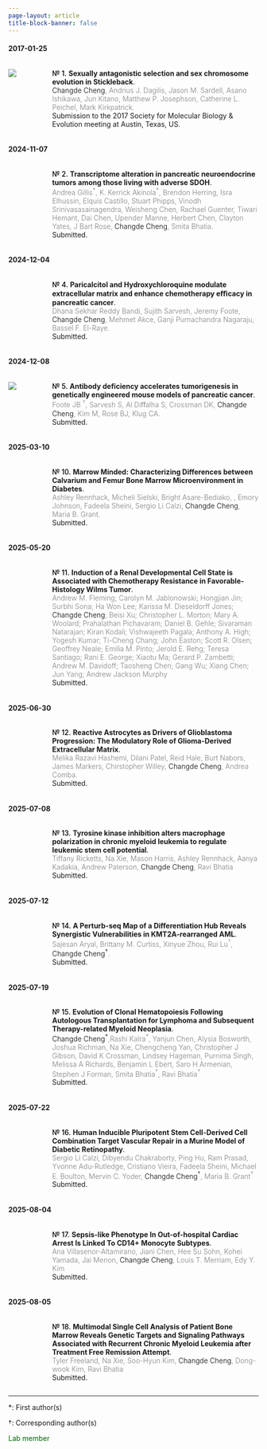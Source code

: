 ```yaml
---
page-layout: article
title-block-banner: false
---
```


<!-- ## Working papers -->


#### 2017-01-25 {#sec-w1}



:::: {.columns}

::: {.column width="8%"}
![](preprints/2017_SMBE/featured.png)
:::

::: {.column width="2%"}
:::

::: {.column width="90%"}
[№ 1.]{style="font-size: 100%; font-weight:500; color:black;"} **Sexually antagonistic selection and sex chromosome evolution in Stickleback**. \
[Changde Cheng]{style="font-weight: 300; color:black;"}[,  Andrius J. Dagilis, Jason M. Sardell, Asano Ishikawa, Jun Kitano,  Matthew P. Josephson, Catherine L. Peichel, Mark Kirkpatrick.]{style="font-weight: 300; color:gray;"}\
Submission to the 2017 Society for Molecular Biology & Evolution meeting at Austin, Texas, US.
:::

::::


#### 2024-11-07 {#sec-w3}




:::: {.columns}

::: {.column width="8%"}
<!-- ![](preprints/2024_gmm/featured.png) -->
:::

::: {.column width="2%"}
:::

::: {.column width="90%"}
[№ 2.]{style="font-size: 100%; font-weight:500; color:black;"} **Transcriptome alteration in pancreatic neuroendocrine tumors among those living with adverse SDOH**. \
[Andrea Gillis$^{\ast}$, K. Kerrick Akinola$^{\ast}$, Brendon Herring, Isra Elhussin, Elquis Castillo, Stuart Phipps, Vinodh Srinivasasainagendra, Weisheng Chen, Rachael Guenter, Tiwari Hemant, Dai Chen, Upender Manne, Herbert Chen, Clayton Yates, J Bart Rose, [Changde Cheng]{style="color:black;"}, Smita Bhatia.]{style="font-weight: 300;color:gray;"}\
Submitted.
:::

::::



#### 2024-12-04 {#sec-w5}


:::: {.columns}

::: {.column width="8%"}
<!-- ![](preprints/2024_gmm/featured.png) -->
:::

::: {.column width="2%"}
:::

::: {.column width="90%"}
[№ 4.]{style="font-size: 100%; font-weight:500; color:black;"} **Paricalcitol and Hydroxychloroquine modulate extracellular matrix and enhance chemotherapy eﬃcacy in pancreatic cancer**. \
[Dhana Sekhar Reddy Bandi, Sujith Sarvesh, Jeremy Foote, [Changde Cheng]{style="color:black;"}, Mehmet Akce, Ganji
Purnachandra Nagaraju, Bassel F. El-Raye.]{style="font-weight: 300;color:gray;"}\
Submitted.
:::

::::



#### 2024-12-08 {#sec-w6}


:::: {.columns}

::: {.column width="8%"}
![](preprints/2024_gmm/featured.png)
:::

::: {.column width="2%"}
:::

::: {.column width="90%"}
[№ 5.]{style="font-size: 100%; font-weight:500; color:black;"} **Antibody deficiency accelerates tumorigenesis in genetically engineered mouse models of pancreatic cancer**. \
[Foote JB $^{\dagger}$, Sarvesh S, Al Diﬀalha S, Crossman DK, [Changde Cheng]{style="color:black;"}, Kim M, Rose BJ, Klug CA.]{style="font-weight: 300;color:gray;"}\
Submitted.
:::

::::


<!-- #### 2025-01-15 {#sec-w8} -->


<!-- :::: {.columns} -->

<!-- ::: {.column width="8%"} -->

<!-- ::: -->

<!-- ::: {.column width="2%"} -->
<!-- ::: -->

<!-- ::: {.column width="90%"} -->
<!-- [№ 7.]{style="font-size: 100%; font-weight:500; color:black;"} **Germline Pathogenic/ Likely Pathogenic Mutations and Subsequent Neoplasms among Childhood Cancer Survivors – A report from the Children’s Oncology Group ALTE03N1 Study**. \ -->
<!-- [Liting Zhou , Purnima Singh , David K. Crossman , Joshua Richman , Mr Patrick J Trainor , [Changde Cheng]{style="color:black;"} , Xuexia Wang , Noha Sharafeldin , Lindsey Hageman , Maryam Sheikh , Melissa Richard , Danielle N. Friedman , Joseph Neglia , Zhaoming Wang , Melissa M Hudson , Saro H Armenian , Douglas Hawkins , Ravi Bhatia , Wendy Landier, Smita Bhatia]{style="font-weight: 300;color:gray;"}\ -->
<!-- Submitted. -->
<!-- ::: -->

<!-- :::: -->



<!-- #### 2025-01-20 {#sec-w9} -->


<!-- :::: {.columns} -->

<!-- ::: {.column width="8%"} -->

<!-- ::: -->

<!-- ::: {.column width="2%"} -->
<!-- ::: -->

<!-- ::: {.column width="90%"} -->
<!-- [№ 8.]{style="font-size: 100%; font-weight:500; color:black;"} **Acute myeloid leukemia microenvironment impairs neutrophil maturation and function through NFκB signaling**. \ -->
<!-- [Paran Goel, Sajesan Aryal, Alana M. Franceski, Valeriya Kuznetsova, Amanda Costa, Francesca Luca, Ashley N. Connelly, Daniel W. Phillips, Caroline C. Ennis, Sourajeet Karfa, Brittany L. Crown, Estelle Carminita, Virginia Camacho, Gracie M. Jack, [Changde Cheng]{style="color:black;"}, Asumi Yokota, Rui Lu , Ravi Bhatia , Pran K. Datta, Kellie R. Machlus, P. Brent Ferrell , Hideyo Hirai and Robert S. Welner]{style="font-weight: 300;color:gray;"}\ -->
<!-- Submitted. -->
<!-- ::: -->

<!-- :::: -->


<!-- #### 2025-02-13 {#sec-w10} -->


<!-- :::: {.columns} -->

<!-- ::: {.column width="8%"} -->

<!-- ::: -->

<!-- ::: {.column width="2%"} -->
<!-- ::: -->

<!-- ::: {.column width="90%"} -->
<!-- [№ 9.]{style="font-size: 100%; font-weight:500; color:black;"} **Clonal hematopoiesis and subsequent venous thromboembolism among survivors of autologous transplantation for lymphoma**. \ -->
<!-- [Radhika Gangaraju; Yanjun Chen; Lindsey Hageman; Alysia Bosworth; Elizabeth Ross; Liton Francisco; Purnima Singh; Melissa Richard; Chengcheng Yan; Rashi Kalra; [Changde Cheng]{style="color:black;"}; Saro Armenian; Stephen Forman; Ravi Bhatia; Smita Bhatia.]{style="font-weight: 300;color:gray;"}\ -->
<!-- Submitted. -->
<!-- ::: -->

<!-- :::: -->


#### 2025-03-10 {#sec-w10}


:::: {.columns}

::: {.column width="8%"}

:::

::: {.column width="2%"}
:::

::: {.column width="90%"}
[№ 10.]{style="font-size: 100%; font-weight:500; color:black;"} **Marrow Minded: Characterizing Differences between Calvarium and Femur Bone Marrow Microenvironment in Diabetes**. \
[Ashley Rennhack, Micheli Sielski, Bright Asare-Bediako, , Emory Johnson, Fadeela Sheini, Sergio Li Calzi, [Changde Cheng]{style="color:black;"}, Maria B. Grant.]{style="font-weight: 300;color:gray;"}\
Submitted.
:::

::::



#### 2025-05-20 {#sec-w11}


:::: {.columns}

::: {.column width="8%"}

:::

::: {.column width="2%"}
:::

::: {.column width="90%"}
[№ 11.]{style="font-size: 100%; font-weight:500; color:black;"} **Induction of a Renal Developmental Cell State is Associated with Chemotherapy Resistance in Favorable-Histology Wilms Tumor**. \
[Andrew M. Fleming; Carolyn M. Jablonowski; Hongjian Jin; Surbhi Sona; Ha Won Lee; Karissa M. Dieseldorff Jones; [Changde Cheng]{style="color:black;"}; Beisi Xu; Christopher L. Morton; Mary A. Woolard; Prahalathan Pichavaram; Daniel B. Gehle; Sivaraman Natarajan; Kiran Kodali; Vishwajeeth Pagala; Anthony A. High; Yogesh Kumar; Ti-Cheng Chang; John Easton; Scott R. Olsen; Geoffrey Neale; Emilia M. Pinto; Jerold E. Rehg; Teresa Santiago; Rani E. George; Xiaotu Ma; Gerard P. Zambetti; Andrew M. Davidoff; Taosheng Chen; Gang Wu; Xiang Chen; Jun Yang; Andrew Jackson Murphy]{style="font-weight: 300;color:gray;"}\
Submitted.
:::

::::

#### 2025-06-30 {#sec-w12}


:::: {.columns}

::: {.column width="8%"}

:::

::: {.column width="2%"}
:::

::: {.column width="90%"}
[№ 12.]{style="font-size: 100%; font-weight:500; color:black;"} **Reactive Astrocytes as Drivers of Glioblastoma Progression: The Modulatory Role of Glioma-Derived Extracellular Matrix**. \
[Melika Razavi Hashemi, Dilani Patel, Reid Hale, Burt Nabors, James Markers, Chirstopher Willey,  [Changde Cheng]{style="color:black;"}, Andrea Comba.]{style="font-weight: 300;color:gray;"}\
Submitted.
:::

::::

#### 2025-07-08 {#sec-w13}


:::: {.columns}

::: {.column width="8%"}

:::

::: {.column width="2%"}
:::

::: {.column width="90%"}
[№ 13.]{style="font-size: 100%; font-weight:500; color:black;"} **Tyrosine kinase inhibition alters macrophage polarization in chronic myeloid leukemia to regulate leukemic stem cell potential**. \
[ Tiffany Ricketts, Na Xie, Mason Harris, Ashley Rennhack, Aanya Kadakia, Andrew Paterson, [Changde Cheng]{style="color:black;"}, Ravi Bhatia]{style="font-weight: 300;color:gray;"}\
Submitted.
:::

::::

#### 2025-07-12 {#sec-w14}


:::: {.columns}

::: {.column width="8%"}

:::

::: {.column width="2%"}
:::

::: {.column width="90%"}
[№ 14.]{style="font-size: 100%; font-weight:500; color:black;"} **A Perturb-seq Map of a Differentiation Hub Reveals Synergistic Vulnerabilities in KMT2A-rearranged AML**. \
[Sajesan Aryal, Brittany M. Curtiss, Xinyue Zhou, Rui Lu$^{\dagger}$, [Changde Cheng$^{\dagger}$]{style="color:black;"}.]{style="font-weight: 300;color:gray;"}\
Submitted.
:::

::::

#### 2025-07-19 {#sec-w15}


:::: {.columns}

::: {.column width="8%"}

:::

::: {.column width="2%"}
:::

::: {.column width="90%"}
[№ 15.]{style="font-size: 100%; font-weight:500; color:black;"} **Evolution of Clonal Hematopoiesis Following Autologous Transplantation for Lymphoma and Subsequent Therapy-related Myeloid Neoplasia**. \
[ [Changde Cheng$^{\ast}$]{style="color:black;"},Rashi Kalra$^{\ast}$, Yanjun Chen, Alysia Bosworth, Joshua Richman, Na Xie, Chengcheng Yan, Christopher J Gibson, David K Crossman, Lindsey Hageman, Purnima Singh, Melissa A Richards, Benjamin L Ebert, Saro H Armenian, Stephen J Forman, Smita Bhatia$^{\dagger}$, Ravi Bhatia$^{\dagger}$]{style="font-weight: 300;color:gray;"}\
Submitted.
:::

::::

#### 2025-07-22 {#sec-w16}


:::: {.columns}

::: {.column width="8%"}

:::

::: {.column width="2%"}
:::

::: {.column width="90%"}
[№ 16.]{style="font-size: 100%; font-weight:500; color:black;"} **Human Inducible Pluripotent Stem Cell-Derived Cell Combination Target Vascular Repair in a Murine Model of Diabetic Retinopathy**. \
[ Sergio Li Calzi, Dibyendu Chakraborty, Ping Hu, Ram Prasad, Yvonne Adu-Rutledge, Cristiano Vieira, Fadeela Sheini, Michael E. Boulton, Mervin C. Yoder, [Changde Cheng$^{\dagger}$]{style="color:black;"}, Maria B. Grant$^{\dagger}$]{style="font-weight: 300;color:gray;"}\
Submitted.
:::

::::



#### 2025-08-04 {#sec-w17}


:::: {.columns}

::: {.column width="8%"}

:::

::: {.column width="2%"}
:::

::: {.column width="90%"}
[№ 17.]{style="font-size: 100%; font-weight:500; color:black;"} **Sepsis-like Phenotype In Out-of-hospital Cardiac Arrest Is Linked To CD14+ Monocyte Subtypes**. \
[ Ana Villasenor-Altamirano, Jiani Chen, Hee Su Sohn, Kohei Yamada, Jai Menon, [Changde Cheng]{style="color:black;"},  Louis T. Merriam, Edy Y. Kim]{style="font-weight: 300;color:gray;"}\
Submitted.
:::

::::



#### 2025-08-05 {#sec-w18}


:::: {.columns}

::: {.column width="8%"}

:::

::: {.column width="2%"}
:::

::: {.column width="90%"}
[№ 18.]{style="font-size: 100%; font-weight:500; color:black;"} **Multimodal Single Cell Analysis of Patient Bone Marrow Reveals Genetic Targets and Signaling Pathways Associated with Recurrent Chronic Myeloid Leukemia after Treatment Free Remission Attempt**. \
[ Tyler Freeland, Na Xie, Soo-Hyun Kim, [Changde Cheng]{style="color:black;"}, Dong-wook Kim, Ravi Bhatia]{style="font-weight: 300;color:gray;"}\
Submitted.
:::

::::

---

${\ast}$: 
First author(s)

${\dagger}$: 
Corresponding author(s)

[Lab member]{style="color:darkgreen;"}

